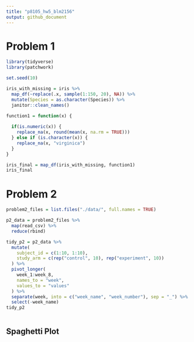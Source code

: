 ```yaml
---
title: "p8105_hw5_blm2156"
output: github_document
---
```

# Problem 1

```r
library(tidyverse)
library(patchwork)

set.seed(10)

iris_with_missing = iris %>% 
  map_df(~replace(.x, sample(1:150, 20), NA)) %>%
  mutate(Species = as.character(Species)) %>%
  janitor::clean_names()

function1 = function(x) {
  
  if(is.numeric(x)) {
    replace_na(x, round(mean(x, na.rm = TRUE)))
  } else if (is.character(x)) {
    replace_na(x, "virginica")
  }
}

iris_final = map_df(iris_with_missing, function1)
iris_final
```

# Problem 2
```r
problem2_files = list.files("./data/", full.names = TRUE)

p2_data = problem2_files %>%
  map(read_csv) %>%
  reduce(rbind)

tidy_p2 = p2_data %>%
  mutate(
    subject_id = c(1:10, 1:10),
    study_arm = c(rep("control", 10), rep("experiment", 10))
  ) %>%
  pivot_longer(
    week_1:week_8,
    names_to = "week",
    values_to = "values"
  ) %>%
  separate(week, into = c("week_name", "week_number"), sep = "_") %>%
  select(-week_name)
tidy_p2
  
```
## Spaghetti Plot

```r

```

